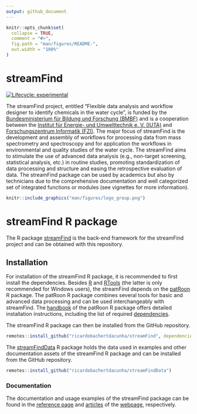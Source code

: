 ```yaml
---
output: github_document
---
```


<!-- README.md is generated from README.Rmd. Please edit that file -->

```r
knitr::opts_chunk$set(
  collapse = TRUE,
  comment = "#>",
  fig.path = "man/figures/README-",
  out.width = "100%"
)
```

# streamFind

<!-- badges: start -->
[![Lifecycle: experimental](https://img.shields.io/badge/lifecycle-experimental-orange.svg)](https://lifecycle.r-lib.org/articles/stages.html#experimental)
<!-- badges: end -->

The streamFind project, entitled "Flexible data analysis and workflow designer to identify chemicals in the water cycle", is funded by the [Bundesministerium für Bildung und Forschung (BMBF)](https://www.bmbf.de) and is a cooperation between the [Institut für Energie- und Umwelttechnik e. V. (IUTA)](https://www.iuta.de) and [Forschungszentrum Informatik (FZI)](https://www.fzi.de/). The major focus of streamFind is the development and assembly of workflows for processing data from mass spectrometry and spectroscopy and for application the workflows in environmental and quality studies of the water cycle. The streamFind aims to stimulate the use of advanced data analysis (e.g., non-target screening, statistical analysis, etc.) in routine studies, promoting standardization of data processing and structure and easing the retrospective evaluation of data. The streamFind package can be used by academics but also by technicians due to the comprehensive documentation and well categorized set of integrated functions or modules (see vignettes for more information).

```r
knitr::include_graphics("man/figures/logo_group.png")
```

# streamFind R package

The R package [streamFind](https://github.com/ricardobachertdacunha/streamFind) is the back-end framework for the streamFind project and can be obtained with this repository.

## Installation

For installation of the streamFind R package, it is recommended to first install the dependencies. Besides [R](https://cran.r-project.org/) and [RTools](https://cran.r-project.org/bin/windows/Rtools/) (the latter is only recommended for Windows users), the streamFind depends on the [patRoon](https://github.com/rickhelmus/patRoon) R package. The patRoon R package combines several tools for basic and advanced data processing and can be used interchangeably with streamFind. The [handbook](https://rickhelmus.github.io/patRoon/handbook_bd/manual-installation.html#r-prerequisites) of the patRoon R package offers detailed installation instructions, including the list of required [dependencies](https://rickhelmus.github.io/patRoon/handbook_bd/manual-installation.html#other-dependencies).  

The streamFind R package can then be installed from the GitHub repository.

```r
remotes::install_github("ricardobachertdacunha/streamFind", dependencies = TRUE)
```

The [streamFindData](https://github.com/ricardobachertdacunha/streamFindData) R package holds the data used in examples and other documentation assets of the streamFind R package and can be installed from the GitHub repository.

```r
remotes::install_github("ricardobachertdacunha/streamFindData")
```

### Documentation

The documentation and usage examples of the streamFind package can be found in the [reference page](https://ricardobachertdacunha.github.io/streamFind/reference/index.html) and [articles](https://ricardobachertdacunha.github.io/streamFind/articles/index.html) of the [webpage](https://ricardobachertdacunha.github.io/streamFind/index.html), respectively.
